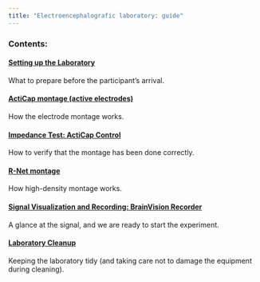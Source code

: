 ```yaml
---
title: "Electroencephalografic laboratory: guide"
---
```


### Contents:

#### [Setting up the Laboratory](eng_lab_preparation.html)

What to prepare before the participant's arrival.

#### [ActiCap montage (active electrodes)](eng_montage.html)

How the electrode montage works.

#### [Impedance Test: ActiCap Control](eng_acticapcontrol.html)

How to verify that the montage has been done correctly.

#### [R-Net montage](contents/eng/eng_rnet.html)

How high-density montage works.

#### [Signal Visualization and Recording: BrainVision Recorder](eng_bvrecorder.html)

A glance at the signal, and we are ready to start the experiment.

#### [Laboratory Cleanup](eng_clean.html)

Keeping the laboratory tidy (and taking care not to damage the equipment during cleaning).
